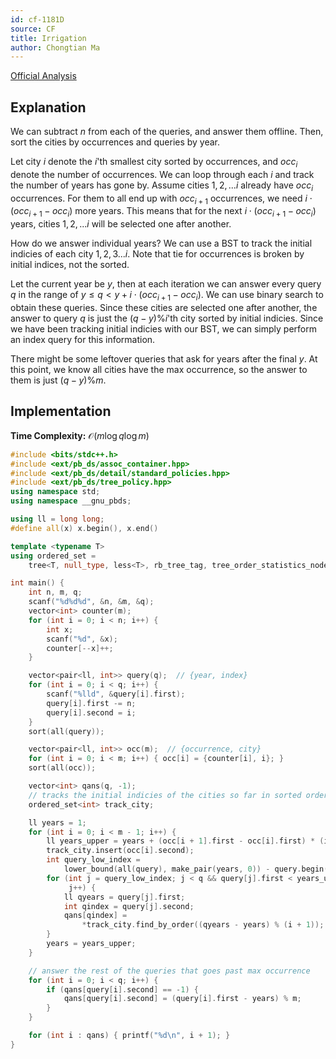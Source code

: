 ```yaml
---
id: cf-1181D
source: CF
title: Irrigation
author: Chongtian Ma
---
```


[Official Analysis](https://codeforces.com/blog/entry/67727)

## Explanation

We can subtract $n$ from each of the queries, and answer them offline. Then, sort the cities by occurrences and queries by year.

Let city $i$ denote the $i$'th smallest city sorted by occurrences, and $occ_i$ denote the number of occurrences. We can loop  through each $i$ and track the number of years has gone by. Assume cities $1, 2, ...i$ already have $occ_i$ occurrences. For them to all end up with $occ_{i+1}$ occurrences, we need $i \cdot (occ_{i+1} - occ_i)$ more years. This means that for the next $i \cdot (occ_{i+1} - occ_i)$ years, cities $1, 2, ... i$ will be selected one after another.

How do we answer individual years? We can use a BST to track the initial indicies of each city $1, 2, 3... i$. Note that tie for occurrences is broken by initial indices, not the sorted.

Let the current year be $y$, then at each iteration we can answer every query $q$ in the range of $y \leq q < y + i \cdot (occ_{i+1} - occ_i)$. We can use binary search to obtain these queries. Since these cities are selected one after another, the answer to query $q$ is just the $(q - y) \% i$'th city sorted by initial indicies. Since we have been tracking initial indicies with our BST, we can simply perform an index query for this information.

There might be some leftover queries that ask for years after the final $y$. At this point, we know all cities have the max occurrence, so the answer to them is just $(q - y) \% m$.

## Implementation

**Time Complexity:** $\mathcal{O}(m \log q \log m)$

<LanguageSection>
<CPPSection>

```cpp
#include <bits/stdc++.h>
#include <ext/pb_ds/assoc_container.hpp>
#include <ext/pb_ds/detail/standard_policies.hpp>
#include <ext/pb_ds/tree_policy.hpp>
using namespace std;
using namespace __gnu_pbds;

using ll = long long;
#define all(x) x.begin(), x.end()

template <typename T>
using ordered_set =
    tree<T, null_type, less<T>, rb_tree_tag, tree_order_statistics_node_update>;

int main() {
	int n, m, q;
	scanf("%d%d%d", &n, &m, &q);
	vector<int> counter(m);
	for (int i = 0; i < n; i++) {
		int x;
		scanf("%d", &x);
		counter[--x]++;
	}

	vector<pair<ll, int>> query(q);  // {year, index}
	for (int i = 0; i < q; i++) {
		scanf("%lld", &query[i].first);
		query[i].first -= n;
		query[i].second = i;
	}
	sort(all(query));

	vector<pair<ll, int>> occ(m);  // {occurrence, city}
	for (int i = 0; i < m; i++) { occ[i] = {counter[i], i}; }
	sort(all(occ));

	vector<int> qans(q, -1);
	// tracks the initial indicies of the cities so far in sorted order
	ordered_set<int> track_city;

	ll years = 1;
	for (int i = 0; i < m - 1; i++) {
		ll years_upper = years + (occ[i + 1].first - occ[i].first) * (i + 1);
		track_city.insert(occ[i].second);
		int query_low_index =
		    lower_bound(all(query), make_pair(years, 0)) - query.begin();
		for (int j = query_low_index; j < q && query[j].first < years_upper;
		     j++) {
			ll qyears = query[j].first;
			int qindex = query[j].second;
			qans[qindex] =
			    *track_city.find_by_order((qyears - years) % (i + 1));
		}
		years = years_upper;
	}

	// answer the rest of the queries that goes past max occurrence
	for (int i = 0; i < q; i++) {
		if (qans[query[i].second] == -1) {
			qans[query[i].second] = (query[i].first - years) % m;
		}
	}

	for (int i : qans) { printf("%d\n", i + 1); }
}
```
</CPPSection>
</LanguageSection>
